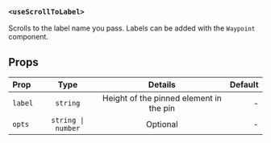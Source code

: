 ### `<useScrollToLabel>`

Scrolls to the label name you pass. Labels can be added with the `Waypoint` component.

## Props

| Prop    |        Type        |                 Details                 | Default |
| :------ | :----------------: | :-------------------------------------: | ------: |
| `label` |      `string`      | Height of the pinned element in the pin |       - |
| `opts`  | `string \| number` |                Optional                 |       - |
